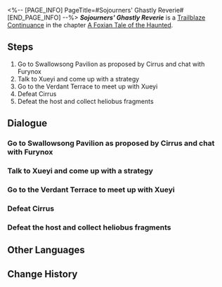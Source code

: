 <%-- [PAGE_INFO]
PageTitle=#Sojourners' Ghastly Reverie#
[END_PAGE_INFO] --%>
{{Stub|Dialogue, characters, and location(s)}}
{{Mission Infobox
|id            = 2021704
|title         = 
|image         = Mission Sojourners' Ghastly Reverie.png
|type          = Continuance
|event_name    = 
|chapter       = A Foxian Tale of the Haunted
|requirements  = 
|summary       = <!--official mission summary from Fate's Atlas-->
|characters    = <!--characters that appear in this mission-->
|startLocation = <!--location as it intially appears on the mission screen-->
|world         = <!--i.e. Penacony-->
|area          = <!--i.e. A Child's Dream-->
|prev          = 
|next          = 
|exp           = 
|credits       = 
|stellarJade   = 
|other         = 
}}
'''''Sojourners' Ghastly Reverie''''' is a [[Trailblaze Continuance]] in the chapter [[A Foxian Tale of the Haunted]].

==Steps==
# Go to Swallowsong Pavilion as proposed by Cirrus and chat with Furynox
# Talk to Xueyi and come up with a strategy
# Go to the Verdant Terrace to meet up with Xueyi
# Defeat Cirrus
# Defeat the host and collect heliobus fragments

<!--
==Gameplay Notes==

--><!--
==Trial Character==

-->
==Dialogue==
{{Stub Dialogue}}
===Go to Swallowsong Pavilion as proposed by Cirrus and chat with Furynox===
{{Mission Description|type=continuance|location=<!--to be added-->|Cirrus claims to know Furynox like the back of its hand, and proposes a game changer of a counter. But does this shifty creature really want to help humanity win? Or could it be that it secretly harbors ulterior motives? We'll never know what's up its sleeve unless we let it play its trump card. You're nervous, but you have to hold on until that trump card gets played.}}
{{Dialogue Start}}
:{{tx}}
{{Dialogue End}}

===Talk to Xueyi and come up with a strategy===
{{Mission Description|type=continuance|location=<!--to be added-->|update|Cirrus claims to know Furynox like the back of its hand, and proposes a game changer of a counter. But does this shifty creature really want to help humanity win? Or could it be that it secretly harbors ulterior motives? We'll never know what's up its sleeve unless we let it play its trump card. You're nervous, but you have to hold on until that trump card gets played.<br />With the fall of Fyxestroll Garden, the Judges' suppression of the heliobi fell short at the final hurdle. Now, the only ones the Xianzhou can count on are you and the timid Huohuo.}}
{{Dialogue Start}}
:{{tx}}
{{Dialogue End}}

===Go to the Verdant Terrace to meet up with Xueyi===
{{Mission Description|type=continuance|location=<!--to be added-->|update|Picking them off one-by-one was a master stroke. You and Huohuo should go back to the Verdant Terrace and quash the remaining heliobi in the Lunaumbra Gourd into the Evil Binding Matrix. Tonight should mark the end of this farce.<br />In your view, this is simply an inadequate horror farce. Such foolish monsters and an overpowered protagonist... Given the circumstances, can there be any more twists?}}
{{Dialogue Start}}
:{{tx}}
{{Dialogue End}}

===Defeat Cirrus===
{{Mission Description|type=continuance|location=<!--to be added-->|update|Unfortunately, things always change when you least expect it. The tiny, piteous but vicious heliobi are waiting for precisely the moment when everyone lets down their guard.<br />Please! Huohuo, please do something with that indomitable Mr. Tail of yours!}}
{{Dialogue Start}}
:{{tx}}
{{Dialogue End}}

===Defeat the host and collect heliobus fragments===
{{Mission Description|type=continuance|location=<!--to be added-->|update|According to Cirrus, once this gambit between it and Furynox comes into play, you can seize this fleeting opportunity to defeat the parasitic host Furynox is occupying, then collect all the scattered heliobus spirits into the gourd.}}
{{Dialogue Start}}
:{{tx}}
{{Dialogue End}}

==Other Languages==
{{Other Languages
|en   = Sojourners' Ghastly Reverie
|zhs  = 游园惊梦
|zht  = 遊園驚夢
|ja   = 游園驚夢
|ko   = 유원경몽
|es   = Sustos en el parque
|fr   = Promenade fantasmagorique
|ru   = Прогулка по саду и прерванный сон
|th   = ฝันผวาในสวนเฮี้ยน
|vi   = Ác Mộng Vườn Hoang
|de   = Garten der Albträume
|id   = Mimpi Buruk di Taman
|pt   = Devaneio Lúgubre do Visitante
}}

==Change History==
{{Change History|1.5}}
